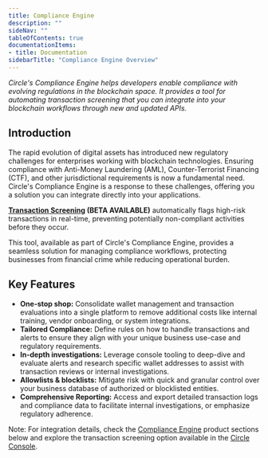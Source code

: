 ```yaml
---
title: Compliance Engine
description: ""
sideNav: ""
tableOfContents: true
documentationItems: 
- title: Documentation
sidebarTitle: "Compliance Engine Overview"
---
```


_Circle's Compliance Engine helps developers enable compliance with evolving
regulations in the blockchain space. It provides a tool for automating
transaction screening that you can integrate into your blockchain workflows
through new and updated APIs._

## Introduction

The rapid evolution of digital assets has introduced new regulatory challenges
for enterprises working with blockchain technologies. Ensuring compliance with
Anti-Money Laundering (AML), Counter-Terrorist Financing (CTF), and other
jurisdictional requirements is now a fundamental need. Circle's Compliance
Engine is a response to these challenges, offering you a solution you can
integrate directly into your applications.

**[Transaction Screening](/w3s/tx-/wallets/compliance-engine/tx-screening) (BETA
AVAILABLE)** automatically flags high-risk transactions in real-time, preventing
potentially non-compliant activities before they occur.

This tool, available as part of Circle's Compliance Engine, provides a seamless
solution for managing compliance workflows, protecting businesses from financial
crime while reducing operational burden.

## Key Features

- **One-stop shop:** Consolidate wallet management and transaction evaluations
  into a single platform to remove additional costs like internal training,
  vendor onboarding, or system integrations.
- **Tailored Compliance:** Define rules on how to handle transactions and alerts
  to ensure they align with your unique business use-case and regulatory
  requirements.
- **In-depth investigations:** Leverage console tooling to deep-dive and
  evaluate alerts and research specific wallet addresses to assist with
  transaction reviews or internal investigations.
- **Allowlists & blocklists:** Mitigate risk with quick and granular control
  over your business database of authorized or blocklisted entities.
- **Comprehensive Reporting:** Access and export detailed transaction logs and
  compliance data to facilitate internal investigations, or emphasize regulatory
  adherence.

Note: For integration details, check the
[Compliance Engine](/wallets/compliance-engine/tx-screening-quickstart) product
sections below and explore the transaction screening option available in the
[Circle Console](https://console.circle.com/).
